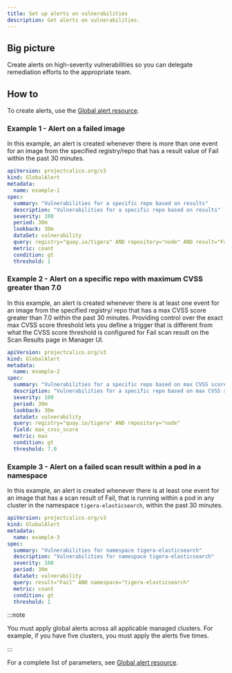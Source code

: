 ```yaml
---
title: Set up alerts on vulnerabilities
description: Get alerts on vulnerabilities.
---
```


## Big picture

Create alerts on high-severity vulnerabilities so you can delegate remediation efforts to the appropriate team. 

## How to

To create alerts, use the [Global alert resource](../reference/resources/globalalert.mdx).

### Example 1 - Alert on a failed image

In this example, an alert is created whenever there is more than one event for an image from the specified registry/repo that has a result value of Fail within the past 30 minutes.

```yaml
apiVersion: projectcalico.org/v3
kind: GlobalAlert
metadata:
  name: example-1
spec:
  summary: "Vulnerabilities for a specific repo based on results"
  description: "Vulnerabilities for a specific repo based on results"
  severity: 100
  period: 30m
  lookback: 30m
  dataSet: vulnerability
  query: registry="quay.io/tigera" AND repository="node" AND result="Fail"
  metric: count
  condition: gt
  threshold: 1
```

### Example 2 - Alert on a specific repo with maximum CVSS greater than 7.0

In this example, an alert is created whenever there is at least one event for an image from the specified registry/ repo that has a max CVSS score greater than 7.0 within the past 30 minutes. Providing control over the exact max CVSS score threshold lets you define a trigger that is different from what the CVSS score threshold is configured for Fail scan result on the Scan Results page in Manager UI. 

```yaml
apiVersion: projectcalico.org/v3
kind: GlobalAlert
metadata:
  name: example-2
spec:
  summary: "Vulnerabilities for a specific repo based on max CVSS score"
  description: "Vulnerabilities for a specific repo based on max CVSS score"
  severity: 100
  period: 30m
  lookback: 30m
  dataSet: vulnerability
  query: registry="quay.io/tigera" AND repository="node"
  field: max_cvss_score
  metric: max
  condition: gt
  threshold: 7.0
```

### Example 3 - Alert on a failed scan result within a pod in a namespace

In this example, an alert is created whenever there is at least one event for an image that has a scan result of Fail, that is running within a pod in any cluster in the namespace `tigera-elasticsearch`, within the past 30 minutes.

```yaml
apiVersion: projectcalico.org/v3
kind: GlobalAlert
metadata:
  name: example-3
spec:
  summary: "Vulnerabilities for namespace tigera-elasticsearch"
  description: "Vulnerabilities for namespace tigera-elasticsearch"
  severity: 100
  period: 30m
  dataSet: vulnerability
  query: result="Fail" AND namespace="tigera-elasticsearch"
  metric: count
  condition: gt
  threshold: 1
```

:::note

You must apply global alerts across all applicable managed clusters. For example, if you have five clusters, you must apply the alerts five times. 

:::

For a complete list of parameters, see [Global alert resource](../reference/resources/globalalert.mdx).
